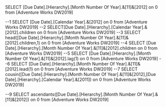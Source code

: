 SELECT [Due Date].[Hierarchy].[Month Number Of Year].&[11]&[2012] on 0
from [Adventure Works DW2019]

--1
SELECT [Due Date].[Calendar Year].&[2012] on 0
from [Adventure Works DW2019]
--2
SELECT[Due Date].[Hierarchy].[Calendar Year].&[2012].children on 0
from [Adventure Works DW2019]
--3
SELECT head([Due Date].[Hierarchy].[Month Number Of Year].&[11]&[2012].children,1) on 0
from [Adventure Works DW2019]
--4
SELECT [Due Date].[Hierarchy].[Month Number Of Year].&[11]&[2012].children on 0
from [Adventure Works DW2019]
--5
SELECT [Due Date].[Hierarchy].[Month Number Of Year].&[11]&[2012].lag(1) on 0
from [Adventure Works DW2019]
--6
SELECT [Due Date].[Hierarchy].[Month Number Of Year].&[11]&[2012].lead(1) on 0
from [Adventure Works DW2019]
--7
SELECT cousin([Due Date].[Hierarchy].[Month Number Of Year].&[11]&[2012],[Due Date].[Hierarchy].[Calendar Year].&[2011]) on 0
from [Adventure Works DW2019]

--9
SELECT ascendants([Due Date].[Hierarchy].[Month Number Of Year].&[11]&[2012]) on 0
from [Adventure Works DW2019]
